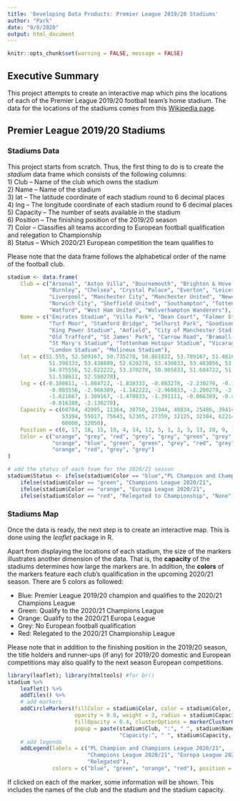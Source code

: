 ```yaml
---
title: 'Developing Data Products: Premier League 2019/20 Stadiums'
author: "Park"
date: "9/8/2020"
output: html_document
---
```


```r
knitr::opts_chunk$set(warning = FALSE, message = FALSE)
```

## Executive Summary

This project attempts to create an interactive map which pins the locations of each of the Premier League 2019/20 football team's home stadium. The data for the locations of the stadiums comes from this [Wikipedia page](https://en.wikipedia.org/wiki/List_of_Premier_League_stadiums).

## Premier League 2019/20 Stadiums

### Stadiums Data
This project starts from scratch. Thus, the first thing to do is to create the *stadium* data frame which consists of the following columns:  
1) Club -- Name of the club which owns the stadium  
2) Name -- Name of the stadium  
3) lat -- The latitude coordinate of each stadium round to 6 decimal places  
4) lng -- The longitude coordinate of each stadium round to 6 decimal places  
5) Capacity -- The number of seats available in the stadium  
6) Position -- The finishing position of the 2019/20 season  
7) Color -- Classifies all teams according to European football qualification and relegation to Championship     
8) Status -- Which 2020/21 European competition the team qualifies to  

Please note that the data frame follows the alphabetical order of the name of the football club.

``` r
stadium <- data.frame(
    Club = c("Arsenal", "Aston Villa", "Bournemouth", "Brighton & Hove Albion", 
             "Burnley", "Chelsea", "Crystal Palace", "Everton", "Leicester City", 
             "Liverpool", "Manchester City", "Manchester United", "Newcastle United", 
             "Norwich City", "Sheffield United", "Southampton", "Tottenham Hotspur", 
             "Watford", "West Ham United", "Wolverhampton Wanderers"),
    Name = c("Emirates Stadium", "Villa Park", "Dean Court", "Falmer Stadium", 
             "Turf Moor", "Stamford Bridge", "Selhurst Park", "Goodison Park", 
             "King Power Stadium", "Anfield", "City of Manchester Stadium", 
             "Old Trafford", "St James' Park", "Carrow Road", "Bramall Lane", 
             "St Mary's Stadium", "Tottenham Hotspur Stadium", "Vicarage Road", 
             "London Stadium", "Molineux Stadium"),
    lat = c(51.555, 52.509167, 50.735278, 50.861822, 53.789167, 51.481667, 
             51.398333, 53.438889, 52.620278, 53.430833, 53.483056, 53.463056, 
             54.975556, 52.622222, 53.370278, 50.905833, 51.604722, 51.65, 
             51.538611, 52.590278),
    lng = c(-0.108611, -1.884722, -1.838333, -0.083278, -2.230278, -0.191111, 
             -0.085556, -2.966389, -1.142222, -2.960833, -2.200278, -2.291389, 
             -1.621667, 1.309167, -1.470833, -1.391111, -0.066389, -0.401667, 
             -0.016389, -2.130278),
    Capacity = c(60704, 42095, 11364, 30750, 21944, 40834, 25486, 39414, 32361, 
                 53394, 55017, 75643, 52305, 27359, 32125, 32384, 62214, 22200, 
                 60000, 32050),
    Position = c(8, 17, 18, 15, 10, 4, 14, 12, 5, 1, 2, 3, 13, 20, 9, 11, 6, 19, 16, 7),
    Color = c("orange", "grey", "red", "grey", "grey", "green", "grey", "grey",
              "orange", "blue", "green", "green", "grey", "red", "grey", "grey",
              "orange", "red", "grey", "grey")
)

# add the status of each team for the 2020/21 season
stadium$Status <- ifelse(stadium$Color == "blue","PL Champion and Champions League 2020/21",
    ifelse(stadium$Color == "green", "Champions League 2020/21", 
    ifelse(stadium$Color == "orange", "Europa League 2020/21", 
    ifelse(stadium$Color == "red", "Relegated to Championship", "None"))))
```

### Stadiums Map

Once the data is ready, the next step is to create an interactive map. This is done using the *leaflet* package in R.

Apart from displaying the locations of each stadium, the size of the markers illustrates another dimension of the data. That is, the **capacity** of the stadiums determines how large the markers are. In addition, the **colors** of the markers feature each club's qualification in the upcoming 2020/21 season. There are 5 colors as followed:

- Blue: Premier League 2019/20 champion and qualifies to the 2020/21 Champions League
- Green: Qualify to the 2020/21 Champions League
- Orange: Qualify to the 2020/21 Europa League
- Grey: No European football qualification
- Red: Relegated to the 2020/21 Championship League

Please note that in addition to the finishing position in the 2019/20 season, the title holders and runner-ups (if any) for 2019/20 domestic and European competitions may also qualify to the next season European competitions.

``` r
library(leaflet); library(htmltools) #for br()
stadium %>% 
    leaflet() %>% 
    addTiles() %>% 
    # add markers
    addCircleMarkers(fillColor = stadium$Color, color = stadium$Color, 
                     opacity = 0.8, weight = 3, radius = stadium$Capacity/2500,
                     fillOpacity = 0.4, clusterOptions = markerClusterOptions(),
                     popup = paste(stadium$Club, ":", " ", stadium$Name, br(),
                                   "Capacity:", " ", stadium$Capacity, sep = "")) %>%
    # add legends
    addLegend(labels = c("PL Champion and Champions League 2020/21", 
                         "Champions League 2020/21", "Europa League 2020/21",
                         "Relegated"), 
              colors = c("blue", "green", "orange", "red"), position = "topright")
```

If clicked on each of the marker, some information will be shown. This includes the names of the club and the stadium and the stadium capacity.  
  
  
  

